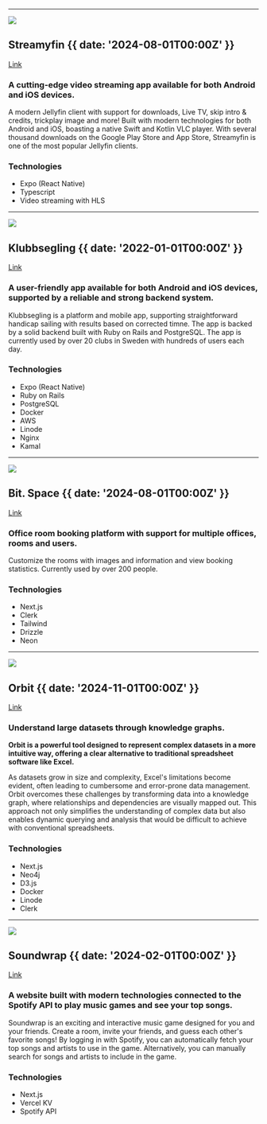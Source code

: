 

---

![](@/images/streamyfin.png)

## Streamyfin {{ date: '2024-08-01T00:00Z' }}

[Link](https://streamyfin.app)

### A cutting-edge video streaming app available for both Android and iOS devices.

A modern Jellyfin client with support for downloads, Live TV, skip intro & credits, trickplay image and more! Built with modern technologies for both Android and iOS, boasting a native Swift and Kotlin VLC player. With several thousand downloads on the Google Play Store and App Store, Streamyfin is one of the most popular Jellyfin clients.

### <SparkleIcon /> Technologies

- Expo (React Native)
- Typescript
- Video streaming with HLS

---

![](@/images/klubbsegling.jpg)

## Klubbsegling {{ date: '2022-01-01T00:00Z' }}

[Link](https://klubbsegling.se)

### A user-friendly app available for both Android and iOS devices, supported by a reliable and strong backend system.

Klubbsegling is a platform and mobile app, supporting straightforward handicap sailing with results based on corrected timne. The app is backed by a solid backend built with Ruby on Rails and PostgreSQL. The app is currently used by over 20 clubs in Sweden with hundreds of users each day.

### <SparkleIcon /> Technologies

- Expo (React Native)
- Ruby on Rails
- PostgreSQL
- Docker
- AWS
- Linode
- Nginx
- Kamal

---

![](@/images/bitspace.png)

## Bit. Space {{ date: '2024-08-01T00:00Z' }}

[Link](https://bitspace.work)

### Office room booking platform with support for multiple offices, rooms and users.

Customize the rooms with images and information and view booking statistics. Currently used by over 200 people.

### <SparkleIcon /> Technologies

- Next.js
- Clerk
- Tailwind
- Drizzle
- Neon

---

![](@/images/orbit.png)

## Orbit {{ date: '2024-11-01T00:00Z' }}

[Link](https://smartbuilttoolbox.se)

### Understand large datasets through knowledge graphs.

**Orbit is a powerful tool designed to represent complex datasets in a more intuitive way, offering a clear alternative to traditional spreadsheet software like Excel.**

As datasets grow in size and complexity, Excel's limitations become evident, often leading to cumbersome and error-prone data management. Orbit overcomes these challenges by transforming data into a knowledge graph, where relationships and dependencies are visually mapped out. This approach not only simplifies the understanding of complex data but also enables dynamic querying and analysis that would be difficult to achieve with conventional spreadsheets.

### <SparkleIcon /> Technologies

- Next.js
- Neo4j
- D3.js
- Docker
- Linode
- Clerk

---

![](@/images/soundwrap.png)

## Soundwrap {{ date: '2024-02-01T00:00Z' }}

[Link](https://soundwrap.app)

### A website built with modern technologies connected to the Spotify API to play music games and see your top songs.

Soundwrap is an exciting and interactive music game designed for you and your friends. Create a room, invite your friends, and guess each other's favorite songs! By logging in with Spotify, you can automatically fetch your top songs and artists to use in the game. Alternatively, you can manually search for songs and artists to include in the game.

### <SparkleIcon /> Technologies

- Next.js
- Vercel KV
- Spotify API